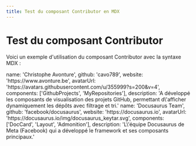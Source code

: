 ```yaml
---
title: Test du composant Contributor en MDX
---
```



# Test du composant Contributor

Voici un exemple d'utilisation du composant Contributor avec la syntaxe MDX :

<Contributor>
    name: 'Christophe Avonture',
    github: 'cavo789',
    website: 'https://www.avonture.be',
    avatarUrl: 'https://avatars.githubusercontent.com/u/355999?s=200&v=4',
    components: ['GithubProjects', 'MyRepositories'],
    description: 'A développé les composants de visualisation des projets GitHub, permettant d\'afficher dynamiquement les dépôts avec filtrage et tri.'
</Contributor>

<Contributor>
    name: 'Docusaurus Team',
    github: 'facebook/docusaurus',
    website: 'https://docusaurus.io',
    avatarUrl: 'https://docusaurus.io/img/docusaurus_keytar.svg',
    components: ['DocCard', 'Layout', 'Admonition'],
    description: 'L\'équipe Docusaurus de Meta (Facebook) qui a développé le framework et ses composants principaux.'
</Contributor>
